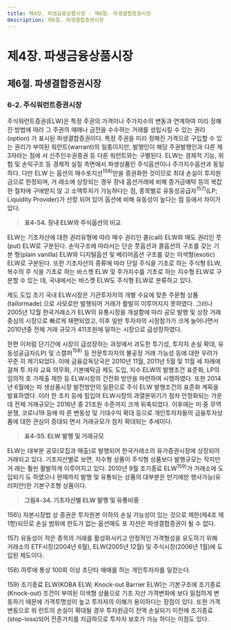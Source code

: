 ```yaml
---
title: 제4장. 파생금융상품시장 - 제6절. 파생결합증권시장
description: 제6절. 파생결합증권시장
---
```


# 제4장. 파생금융상품시장

## 제6절. 파생결합증권시장

### 6-2. 주식워런트증권시장 

주식워런트증권(ELW)은 특정 주권의 가격이나 주가지수의 변동과 연계하여 미리 정해
진 방법에 따라 그 주권의 매매나 금전을 수수하는 거래를 성립시킬 수 있는 권리(option)
가 표시된 파생결합증권이다. 특정 주권을 미리 정해진 가격으로 구입할 수 있는 권리가
부여된 워런트(warrant)의 일종이지만, 발행인이 해당 주권발행인과 다른 제3자라는 점에
서 신주인수권증권 등 다른 워런트와는 구별된다. ELW는 경제적 기능, 위험 및 손익구조
등 경제적 실질 측면에서 파생상품인 주식옵션이나 주가지수옵션과 동일하다. 다만 ELW
는 옵션의 매수포지션$^{156)}$만을 증권화한 것이므로 최대 손실이 투자원금으로 한정되며, 거
래소에 상장되는 경우 장내 옵션거래에 비해 증거금예탁 등의 복잡한 절차에 구애받지 않
고 소액투자가 가능하다는 점, 종목별로 유동성공급자$^{157)}$(LP; Liquidity Provider)가 선정
되어 있어 옵션에 비해 유동성이 높다는 점 등에서 차이가 있다.

> __표4-54. 장내 ELW와 주식옵션의 비교__

ELW는 기초자산에 대한 권리유형에 따라 매수 권리인 콜(call) ELW와 매도 권리인 풋
(put) ELW로 구분된다. 손익구조에 따라서는 단순 풋옵션과 콜옵션의 구조를 갖는 기본
형(plain vanilla) ELW와 디지털옵션 및 베리어옵션 구조를 갖는 이색형(exotic) ELW로
구분된다. 또한 기초자산의 종류에 따라 단일 주식을 기초로 하는 주식형 ELW, 복수의 주
식을 기초로 하는 바스켓 ELW 및 주가지수를 기초로 하는 지수형 ELW로 구분할 수 있는
데, 국내에서는 바스켓 ELW도 주식형 ELW로 분류하고 있다.

제도 도입 초기 국내 ELW시장은 기관투자자의 개별 수요에 맞춘 주문형 상품(tailormade)
으로 사모로만 발행되어 거래가 활발히 이루어지지 못하였다. 그러나 2005년 12월
한국거래소가 ELW의 유통시장을 개설함에 따라 공모 발행 및 상장 거래 중심의 시장으로
빠르게 재편되었고, 이후 일반 투자자의 시장참가가 크게 늘어나면서 2010년중 전체 거래
규모가 411조원에 달하는 시장으로 급성장하였다.

한편 이처럼 단기간에 시장이 급성장하는 과정에서 과도한 투기성, 투자자 손실 확대, 유
동성공급자(LP) 및 스캘퍼$^{158)}$ 등 전문투자자의 불공정 거래 가능성 등에 대한 우려가 꾸준
히 제기되었다. 이에 금융감독당국은 2010년 11월, 2011년 5월 및 11월 세 차례에 걸쳐 투
자자 교육 의무화, 기본예탁금 제도 도입, 지수 ELW의 발행조건 표준화, LP의 임의적 호
가제출 제한 등 ELW시장의 건전화 방안을 마련하여 시행하였다. 또한 2014년 6월에는 파
생상품시장 발전방안의 일환으로 주식 ELW 발행조건의 표준화 계획을 발표하였다. 이러
한 조치 등에 힘입어 ELW시장의 과열분위기가 점차 안정화되는 가운데 전체 거래규모는
2016년 중 21조원 수준까지 크게 위축되었다. 이후에는 미·중 무역분쟁, 코로나19 등에 따
른 변동성 및 기대수익 확대 등으로 개인투자자들의 금융투자상품에 대한 관심이 증대되
면서 거래규모가 점차 확대되는 추세이다.

> __표4-55. ELW 발행 및 거래규모__

ELW는 대부분 공모(모집과 매출)로 발행되어 한국거래소의 유가증권시장에 상장되어
거래되고 있다. 기초자산별로 보면, 지수형 상품이 주식형 상품보다 발행규모는 작지만 거
래는 훨씬 활발하게 이루어지고 있다. 2010년 9월 조기종료 ELW$^{159)}$가 거래소에 도입되기
도 하였으나 현재까지 발행 및 유통되는 상품의 대부분은 만기에만 행사가능(유러피안)한
기본구조형 상품이다.

> __그림4-34. 기초자산별 ELW 발행 및 유통비중__



<GComment>
156\) 자본시장법 상 증권은 투자원본 이하의 손실 가능성이 있는 것으로 제한(제4조 제1항)되므로 손실 범위에 한도가 없는 옵션매도 포
지션은 파생결합증권이 될 수 없다.

157\) 유동성이 적은 종목의 거래를 활성화시키고 안정적인 가격형성을 유도하기 위해 거래소의 ETF시장(2004년 6월), ELW(2005년 12월)
및 주식시장(2006년 1월)에 도입된 제도이다.

158\) 하루에 통상 100회 이상 초단타 매매를 하는 개인투자자를 일컫는다.

159\) 조기종료 ELW(KOBA ELW; Knock-out Barrier ELW)는 기본구조에 조기종료(Knock-out) 조건이 부여된 이색형 상품으로 기초
자산 가격변화에 보다 밀접하게 변동하기 때문에 가격투명성이 높고 투자자의 이해가 용이하다는 장점이 있다. 또한 가격변동으로 워
런트의 손실이 확대될 경우 투자원금이 전액 손실되기 이전에 조기종료(stop-loss)되어 잔존가치를 지급하므로 투자자 보호가 가능
하다는 이점도 있다.
</GComment>


